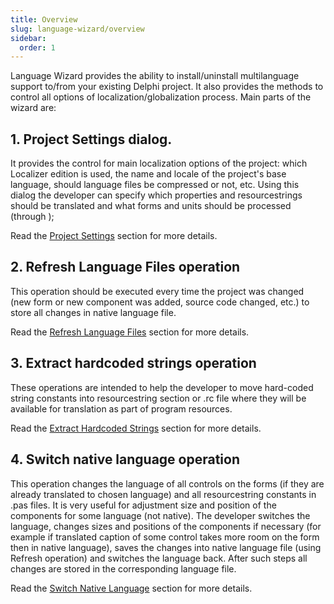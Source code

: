 ```yaml
---
title: Overview
slug: language-wizard/overview
sidebar:
  order: 1
---
```


Language Wizard provides the ability to install/uninstall multilanguage support to/from your existing Delphi project. It also provides the methods to control all options of localization/globalization process. Main parts of the wizard are:

## 1. Project Settings dialog.
It provides the control for main localization options of the project: which Localizer edition is used, the name and locale of the project's base language, should language files be compressed or not, etc. Using this dialog the developer can specify which properties and resourcestrings should be translated and what forms and units should be processed (through );

Read the [Project Settings](language-wizard/project-settings) section for more details.

## 2. Refresh Language Files operation
This operation should be executed every time the project was changed (new form or new component was added, source code changed, etc.) to store all changes in native language file.

Read the [Refresh Language Files](language-wizard/refresh-language-files) section for more details.

## 3. Extract hardcoded strings operation
These operations are intended to help the developer to move hard-coded string constants into resourcestring section or .rc file where they will be available for translation as part of program resources.

Read the [Extract Hardcoded Strings](language-wizard/extract-hardcoded-strings) section for more details.

## 4. Switch native language operation
This operation changes the language of all controls on the forms (if they are already translated to chosen language) and all resourcestring constants in .pas files. It is very useful for adjustment size and position of the components for some language (not native). The developer switches the language, changes sizes and positions of the components if necessary (for example if translated caption of some control takes more room on the form then in native language), saves the changes into native language file (using Refresh operation) and switches the language back. After such steps all changes are stored in the corresponding language file. 

Read the [Switch Native Language](language-wizard/switch-native-language) section for more details.